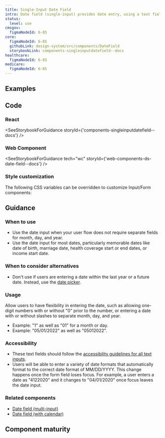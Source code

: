 ```yaml
---
title: Single-Input Date Field
intro: Date field (single-input) provides date entry, using a text field, in a single input.
status:
  level: use
cmsgov:
  figmaNodeId: 6-85
core:
  figmaNodeId: 6-85
  githubLink: design-system/src/components/DateField
  storybookLink: components-singleinputdatefield--docs
healthcare:
  figmaNodeId: 6-85
medicare:
  figmaNodeId: 6-85
---
```


## Examples

<StorybookExample
  componentName="singleInputDateField"
  storyId="components-singleinputdatefield--default"
/>

## Code

### React

<SeeStorybookForGuidance storyId={'components-singleinputdatefield--docs'} />

### Web Component

<SeeStorybookForGuidance tech="wc" storyId={'web-components-ds-date-field--docs'} />

### Style customization

The following CSS variables can be overridden to customize Input/Form components:

<ComponentThemeOptions componentname="text-input" />

## Guidance

### When to use

- Use the date input when your user flow does not require separate fields for month, day, and year.
- Use the date input for most dates, particularly memorable dates like date of birth, marriage date, health coverage start or end dates, or income start date.

### When to consider alternatives

- Don't use if users are entering a date within the last year or a future date. Instead, use the [date picker](/components/date-picker/).

### Usage

Allow users to have flexibility in entering the date, such as allowing one-digit numbers with or without "0" prior to the number, or entering a date with or without slashes to separate month, day, and year.

- Example: "1" as well as "01" for a month or day.
- Example: "05/01/2022" as well as "05012022".

### Accessibility

- These text fields should follow the [accessibility guidelines for all text inputs](/components/text-field/#guidance).
- Users will be able to enter a variety of date formats that automatically format to the correct date format of MM/DD/YYYY. This change happens once the form field loses focus. For example, a user enters a date as "4122020" and it changes to "04/01/2020" once focus leaves the date input.

### Related components

- [Date field (multi-input)](/components/date-field/multi-input-date-field/)
- [Date field (with calendar)](/components/date-field/date-picker/)

## Component maturity

<MaturityChecklist
  a11yStandards={true}
  color={true}
  forcedColors={true}
  screenReaders={true}
  keyboardNavigable={true}
  storybook={true}
  responsive={true}
  spanish={true}
  completeUiKit={false}
  responsiveUiKit={false}
  tokensInCode={true}
  tokensInSketch={true}
/>
